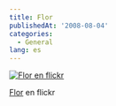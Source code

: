 ```yaml
---
title: Flor
publishedAt: '2008-08-04'
categories:
  - General
lang: es
---
```


[![Flor en flickr](https://farm4.static.flickr.com/3197/2730264830_04ccf55085.jpg)](http://www.flickr.com/photos/ryck/2730264830/ 'Flor')

[Flor](http://www.flickr.com/photos/ryck/2730264830/) en flickr
